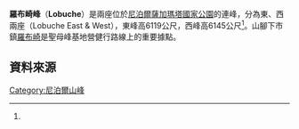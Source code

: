 {{Infobox mountain
|Name = 羅布崎峰（Lobuche）
|Photo = Lobuche from Lobuche alp.jpg
|Caption = <small>羅布崎東峰</small>
|Elevation = 6145m（西峰）、6119m（東峰）
|Elevation_ref = <ref name="#1">Nepa Maps (Pvt.Ldt. ), NE517: Everest Base Camp & Gokyo, Kathmandu, Nepal, 2013</ref>
|Prominence_m = 
|Prominence_ref = 
|pushpin_map = Nepal
|pushpin_map_caption = 羅布崎峰的位置
|latd = 27 | latm = 57 | lats = 34.2 | latNS = N
|longd = 86 | longm = 47 | longs = 23.8 | longEW = E
|Location = [[尼泊爾|尼泊爾]][[薩加瑪塔專區|薩加瑪塔專區]]
|Range = [[喜馬拉雅山脈|喜馬拉雅山脈]]
}}

'''羅布崎峰'''（'''Lobuche'''）是兩座位於[[尼泊爾|尼泊爾]][[薩加瑪塔國家公園|薩加瑪塔國家公園]]的連峰，分為東、西兩座（Lobuche East & West），東峰高6119公尺，西峰高6145公尺<ref name="#1"/>。山腳下市鎮[[羅布崎|羅布崎]]是聖母峰基地營健行路線上的重要據點。

==資料來源==
{{reflist}}
{{地理小作品}}
[[Category:尼泊爾山峰|Category:尼泊爾山峰]]